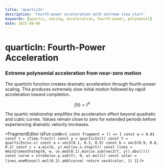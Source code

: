 ```yaml
---
title: 'quarticIn'
description: 'Fourth-power acceleration with extreme slow start'
keywords: [quartic, easing, acceleration, fourth-power, polynomial]
date: 2025-08-06
---
```



# quarticIn: Fourth-Power Acceleration

### Extreme polynomial acceleration from near-zero motion

The quarticIn function creates dramatic acceleration through fourth-power scaling. This produces extremely slow initial motion followed by rapid acceleration toward completion.

$$f(t) = t^4$$

The quartic relationship amplifies the acceleration effect beyond quadratic and cubic curves. Values remain close to zero for extended periods before experiencing dramatic velocity increases.

<FragmentEditor
        isFun
        code={`
const fragment = () => {
    const w = 0.01
    const t = iTime.fract()
    const y = quarticIn(t)
    const Y = quarticIn(uv.x)
    const a = vec3(0.1, 0.3, 0.9)
    const b = vec3(0.9, 0.8, 0.2)
    const c = a.mix(b, y).mul(uv.x.step(t))
    const lines = mmin2(smoothstep(0, w, uv.mod(0.1).min(uv.sub(vec2(t, y)).abs())))
    const curve = stroke(uv.y.sub(Y), 0, w).mul(c)
    const color = lines.oneMinus().mul(0.2).add(curve)
    return vec4(color, 1)
}`}
/>
